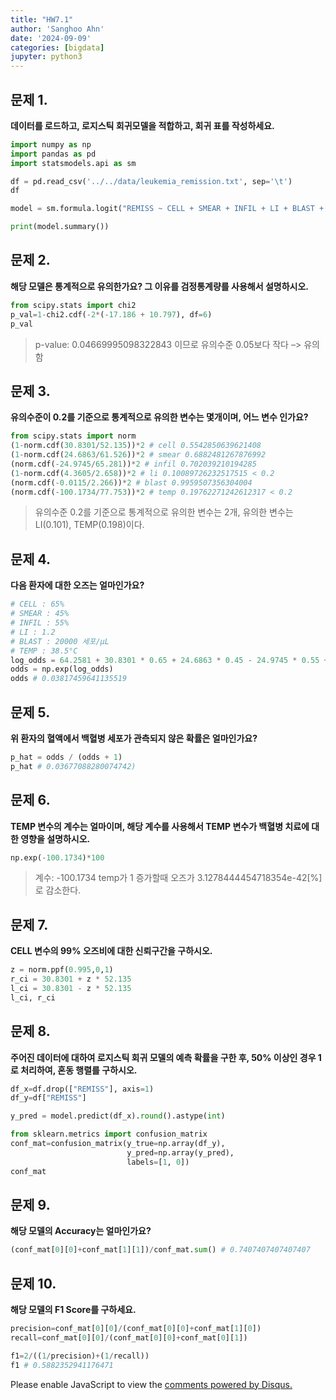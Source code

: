```yaml
---
title: "HW7.1"
author: 'Sanghoo Ahn'
date: '2024-09-09'
categories: [bigdata]
jupyter: python3
---
```


## 문제 1.

**데이터를 로드하고, 로지스틱 회귀모델을 적합하고, 회귀 표를 작성하세요.**

```python
import numpy as np
import pandas as pd
import statsmodels.api as sm

df = pd.read_csv('../../data/leukemia_remission.txt', sep='\t')
df
```
```python
model = sm.formula.logit("REMISS ~ CELL + SMEAR + INFIL + LI + BLAST + TEMP", data=df).fit()

print(model.summary())
```


## 문제 2.
**해당 모델은 통계적으로 유의한가요? 그 이유를 검정통계량를 사용해서 설명하시오.**

```python
from scipy.stats import chi2
p_val=1-chi2.cdf(-2*(-17.186 + 10.797), df=6)
p_val
```

> p-value: 0.04669995098322843 이므로 유의수준 0.05보다 작다 --> 유의함


## 문제 3.
**유의수준이 0.2를 기준으로 통계적으로 유의한 변수는 몇개이며, 어느 변수 인가요?**

```python
from scipy.stats import norm
(1-norm.cdf(30.8301/52.135))*2 # cell 0.5542850639621408
(1-norm.cdf(24.6863/61.526))*2 # smear 0.6882481267876992
(norm.cdf(-24.9745/65.281))*2 # infil 0.702039210194285
(1-norm.cdf(4.3605/2.658))*2 # li 0.10089726232517515 < 0.2
(norm.cdf(-0.0115/2.266))*2 # blast 0.9959507356304004 
(norm.cdf(-100.1734/77.753))*2 # temp 0.19762271242612317 < 0.2
```

> 유의수준 0.2를 기준으로 통계적으로 유의한 변수는 2개, 유의한 변수는 LI(0.101), TEMP(0.198)이다.


## 문제 4. 
**다음 환자에 대한 오즈는 얼마인가요?**

```python
# CELL : 65%
# SMEAR : 45%
# INFIL : 55%
# LI : 1.2
# BLAST : 20000 세포/μL
# TEMP : 38.5°C
log_odds = 64.2581 + 30.8301 * 0.65 + 24.6863 * 0.45 - 24.9745 * 0.55 + 4.3605 * 1.2 - 0.0115 * 1.1 - 100.1734 * 0.9
odds = np.exp(log_odds)
odds # 0.03817459641135519
```


## 문제 5.
**위 환자의 혈액에서 백혈병 세포가 관측되지 않은 확률은 얼마인가요?**

```python
p_hat = odds / (odds + 1)
p_hat # 0.03677088280074742)
```


## 문제 6. 
**TEMP 변수의 계수는 얼마이며, 해당 계수를 사용해서 TEMP 변수가 백혈병 치료에 대한 영향을 설명하시오.**

```python
np.exp(-100.1734)*100 
```

> 계수: -100.1734
> temp가 1 증가할때 오즈가 3.1278444454718354e-42[%] 로 감소한다.


## 문제 7. 
**CELL 변수의 99% 오즈비에 대한 신뢰구간을 구하시오.**

```python
z = norm.ppf(0.995,0,1)
r_ci = 30.8301 + z * 52.135
l_ci = 30.8301 - z * 52.135
l_ci, r_ci
```


## 문제 8. 
**주어진 데이터에 대하여 로지스틱 회귀 모델의 예측 확률을 구한 후, 50% 이상인 경우 1로 처리하여, 혼동 행렬를 구하시오.**

```python
df_x=df.drop(["REMISS"], axis=1)
df_y=df["REMISS"]

y_pred = model.predict(df_x).round().astype(int)

from sklearn.metrics import confusion_matrix
conf_mat=confusion_matrix(y_true=np.array(df_y), 
                          y_pred=np.array(y_pred),
                          labels=[1, 0])
conf_mat
```


## 문제 9. 
**해당 모델의 Accuracy는 얼마인가요?**

```python
(conf_mat[0][0]+conf_mat[1][1])/conf_mat.sum() # 0.7407407407407407
```


## 문제 10. 
**해당 모델의 F1 Score를 구하세요.**

```python
precision=conf_mat[0][0]/(conf_mat[0][0]+conf_mat[1][0])
recall=conf_mat[0][0]/(conf_mat[0][0]+conf_mat[0][1])

f1=2/((1/precision)+(1/recall))
f1 # 0.5882352941176471
```

  



<div id="disqus_thread"></div>
<script>
var disqus_config = function () {
    this.page.url = window.location.href;  // 현재 페이지 URL
    this.page.identifier = window.location.pathname; // 페이지 고유 식별자
};

(function() { // DON'T EDIT BELOW THIS LINE
    var d = document, s = d.createElement('script');
    s.src = 'https://sanghoohoo.disqus.com/embed.js';
    s.setAttribute('data-timestamp', +new Date());
    (d.head || d.body).appendChild(s);
})();
</script>
<noscript>Please enable JavaScript to view the <a href="https://disqus.com/?ref_noscript">comments powered by Disqus.</a></noscript>